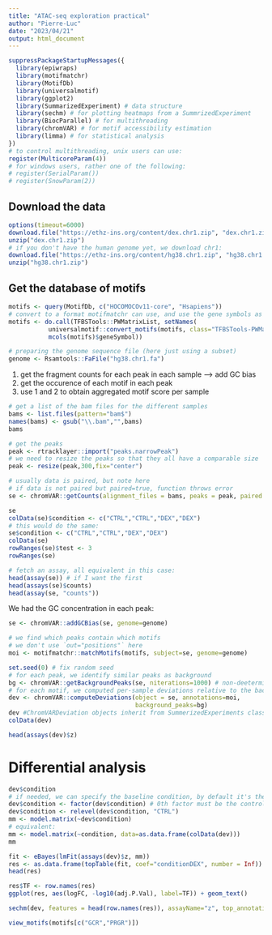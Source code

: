 ```yaml
---
title: "ATAC-seq exploration practical"
author: "Pierre-Luc"
date: "2023/04/21"
output: html_document
---
```


```r
suppressPackageStartupMessages({
  library(epiwraps)
  library(motifmatchr)
  library(MotifDb)
  library(universalmotif)
  library(ggplot2)
  library(SummarizedExperiment) # data structure
  library(sechm) # for plotting heatmaps from a SummrizedExperiment
  library(BiocParallel) # for multithreading
  library(chromVAR) # for motif accessibility estimation
  library(limma) # for statistical analysis
})
# to control multithreading, unix users can use:
register(MulticoreParam(4))
# for windows users, rather one of the following:
# register(SerialParam())
# register(SnowParam(2))
```


## Download the data

```r
options(timeout=6000)
download.file("https://ethz-ins.org/content/dex.chr1.zip", "dex.chr1.zip", mode="wb")
unzip("dex.chr1.zip")
# if you don't have the human genome yet, we download chr1:
download.file("https://ethz-ins.org/content/hg38.chr1.zip", "hg38.chr1.zip", mode="wb")
unzip("hg38.chr1.zip")
```

## Get the database of motifs

```r
motifs <- query(MotifDb, c("HOCOMOCOv11-core", "Hsapiens"))
# convert to a format motifmatchr can use, and use the gene symbols as names
motifs <- do.call(TFBSTools::PWMatrixList, setNames(
           universalmotif::convert_motifs(motifs, class="TFBSTools-PWMatrix"),
           mcols(motifs)$geneSymbol))
```


```r
# preparing the genome sequence file (here just using a subset)
genome <- Rsamtools::FaFile("hg38.chr1.fa")
```

1. get the fragment counts for each peak in each sample
  --> add GC bias
2. get the occurence of each motif in each peak 
3. use 1 and 2 to obtain aggregated motif score per sample

```r
# get a list of the bam files for the different samples
bams <- list.files(pattern="bam$")
names(bams) <- gsub("\\.bam","",bams)
bams
```

```r
# get the peaks
peak <- rtracklayer::import("peaks.narrowPeak")
# we need to resize the peaks so that they all have a comparable size
peak <- resize(peak,300,fix="center")

# usually data is paired, but note here
# if data is not paired but paired=true, function throws error
se <- chromVAR::getCounts(alignment_files = bams, peaks = peak, paired = FALSE)

se
colData(se)$condition <- c("CTRL","CTRL","DEX","DEX")
# this would do the same:
se$condition <- c("CTRL","CTRL","DEX","DEX")
colData(se)
rowRanges(se)$test <- 3
rowRanges(se)

# fetch an assay, all equivalent in this case:
head(assay(se)) # if I want the first
head(assays(se)$counts)
head(assay(se, "counts"))
```

We had the GC concentration in each peak:

```r
se <- chromVAR::addGCBias(se, genome=genome)
```

```r
# we find which peaks contain which motifs
# we don't use `out="positions"` here
moi <- motifmatchr::matchMotifs(motifs, subject=se, genome=genome)

set.seed(0) # fix random seed
# for each peak, we identify similar peaks as background
bg <- chromVAR::getBackgroundPeaks(se, niterations=1000) # non-deeterministic!!!
# for each motif, we computed per-sample deviations relative to the background
dev <- chromVAR::computeDeviations(object = se, annotations=moi,
                                   background_peaks=bg)
dev #ChromVARDeviation objects inherit from SummerizedExperiments class
colData(dev)
```

```r
head(assays(dev)$z)
```

# Differential analysis

```r
dev$condition
# if needed, we can specify the baseline condition, by default it's the first in alphabetical order
dev$condition <- factor(dev$condition) # 0th factor must be the control!!!
dev$condition <- relevel(dev$condition, "CTRL")
mm <- model.matrix(~dev$condition)
# equivalent:
mm <- model.matrix(~condition, data=as.data.frame(colData(dev)))
mm
```

```r
fit <- eBayes(lmFit(assays(dev)$z, mm))
res <- as.data.frame(topTable(fit, coef="conditionDEX", number = Inf))
head(res)

res$TF <- row.names(res)
ggplot(res, aes(logFC, -log10(adj.P.Val), label=TF)) + geom_text() 
```

```r
sechm(dev, features = head(row.names(res)), assayName="z", top_annotation = c("condition", "depth"))
```


```r
view_motifs(motifs[c("GCR","PRGR")])
```


